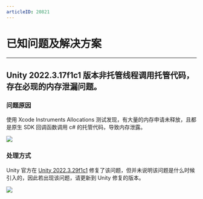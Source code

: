 ```yaml
---
articleID: 20821
---
```

# 已知问题及解决方案

- - -

## Unity 2022.3.17f1c1 版本非托管线程调用托管代码，存在必现的内存泄漏问题。

### 问题原因
使用 Xcode Instruments Allocations 测试发现，有大量的内存申请未释放，且都是原生 SDK 回调函数调用 c# 的托管代码，导致内存泄露。

<Frame width="512" height="auto" caption=""><img src="https://doc-media.zego.im/sdk-doc/Pics/Express/known_issues_and_solutions_u3d1.jpeg" /></Frame>

### 处理方式

Unity 官方在 [Unity 2022.3.29f1c1](https://unity.com/cn/releases/editor/whats-new/2022.3.29) 修复了该问题，但并未说明该问题是什么时候引入的，因此若出现该问题，请更新到 Unity 修复的版本。
<Frame width="512" height="auto" caption=""><img src="https://doc-media.zego.im/sdk-doc/Pics/Express/known_issues_and_solutions_u3d2.jpeg" /></Frame>
